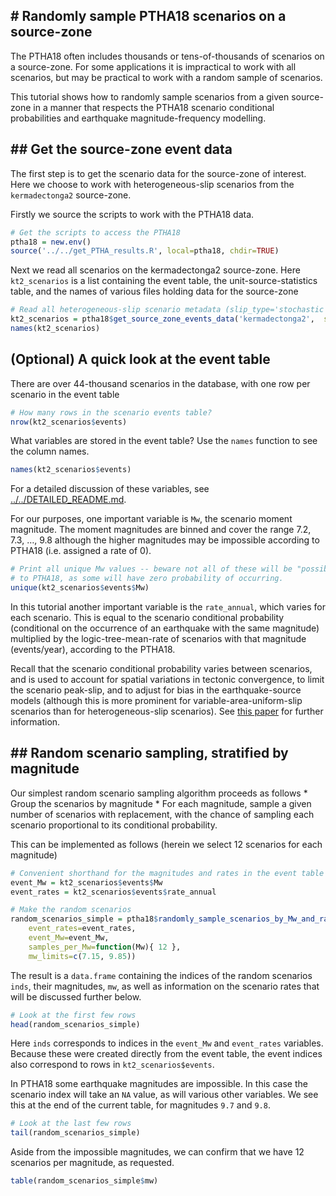 # Randomly sample PTHA18 scenarios on a source-zone
-------------------------------------------------

The PTHA18 often includes thousands or tens-of-thousands of scenarios on a
source-zone. For some applications it is impractical to work with all
scenarios, but may be practical to work with a random sample of scenarios.

This tutorial shows how to randomly sample scenarios from a given source-zone in
a manner that respects the PTHA18 scenario conditional probabilities and earthquake
magnitude-frequency modelling. 

## Get the source-zone event data
---------------------------------

The first step is to get the scenario data for the source-zone of interest.
Here we choose to work with heterogeneous-slip scenarios from the
`kermadectonga2` source-zone. 

Firstly we source the scripts to work with the PTHA18 data.
```r
# Get the scripts to access the PTHA18
ptha18 = new.env()
source('../../get_PTHA_results.R', local=ptha18, chdir=TRUE)
```

Next we read all scenarios on the kermadectonga2 source-zone.
Here `kt2_scenarios` is a list containing the event table, 
the unit-source-statistics table, and the names of various files
holding data for the source-zone
```r
# Read all heterogeneous-slip scenario metadata (slip_type='stochastic' in PTHA18)
kt2_scenarios = ptha18$get_source_zone_events_data('kermadectonga2',  slip_type='stochastic')
names(kt2_scenarios)
```

## (Optional) A quick look at the event table 

There are over 44-thousand scenarios in the database, with one
row per scenario in the event table
```r
# How many rows in the scenario events table?
nrow(kt2_scenarios$events)
```

What variables are stored in the event table? Use the `names` function to see
the column names. 
```r
names(kt2_scenarios$events)
```
For a detailed discussion of these variables, see [../../DETAILED_README.md](../../DETAILED_README.md).

For our purposes, one important variable is `Mw`, the scenario moment
magnitude.  The moment magnitudes are binned and cover the range 7.2, 7.3, ...,
9.8 although the higher magnitudes may be impossible according to PTHA18 (i.e.
assigned a rate of 0).
```r
# Print all unique Mw values -- beware not all of these will be "possible" according
# to PTHA18, as some will have zero probability of occurring.
unique(kt2_scenarios$events$Mw)
```
In this tutorial another important variable is the `rate_annual`, which varies for
each scenario. This is equal to the scenario conditional probability (conditional on
the occurrence of an earthquake with the same magnitude) multiplied by the
logic-tree-mean-rate of scenarios with that magnitude (events/year), according
to the PTHA18. 

Recall that the scenario conditional probability varies between scenarios, and
is used to account for spatial variations in tectonic convergence, to limit the
scenario peak-slip, and to adjust for bias in the earthquake-source models
(although this is more prominent for variable-area-uniform-slip scenarios than
for heterogeneous-slip scenarios).  See 
[this paper](https://doi.org/10.1007/s00024-019-02299-w) for further information.

## Random scenario sampling, stratified by magnitude
----------------------------------------------------

Our simplest random scenario sampling algorithm proceeds as follows
* Group the scenarios by magnitude
* For each magnitude, sample a given number of scenarios with replacement, with the chance of sampling each scenario proportional to its conditional probability.

This can be implemented as follows (herein we select 12 scenarios for each magnitude)
```r
# Convenient shorthand for the magnitudes and rates in the event table
event_Mw = kt2_scenarios$events$Mw
event_rates = kt2_scenarios$events$rate_annual

# Make the random scenarios
random_scenarios_simple = ptha18$randomly_sample_scenarios_by_Mw_and_rate(
    event_rates=event_rates,
    event_Mw=event_Mw,
    samples_per_Mw=function(Mw){ 12 },
    mw_limits=c(7.15, 9.85))

```

The result is a `data.frame` containing the indices of the random scenarios `inds`,
their magnitudes, `mw`, as well as information on the scenario rates that will be discussed
further below.

```r
# Look at the first few rows
head(random_scenarios_simple)
```
Here `inds` corresponds to indices in the `event_Mw` and `event_rates`
variables. Because these were created directly from the event table, the event
indices also correspond to rows in `kt2_scenarios$events`.


In PTHA18 some earthquake magnitudes are impossible. In this case the scenario index will
take an `NA` value, as will various other variables. We see this at the end of the current
table, for magnitudes `9.7` and `9.8`.

```r
# Look at the last few rows
tail(random_scenarios_simple)
```

Aside from the impossible magnitudes, we can confirm that we have 12 scenarios per magnitude, as requested.
```r
table(random_scenarios_simple$mw)
```
